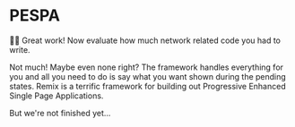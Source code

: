 # PESPA

👨‍💼 Great work! Now evaluate how much network related code you had to write.

Not much! Maybe even none right? The framework handles everything for you and
all you need to do is say what you want shown during the pending states. Remix
is a terrific framework for building out Progressive Enhanced Single Page
Applications.

But we're not finished yet...
